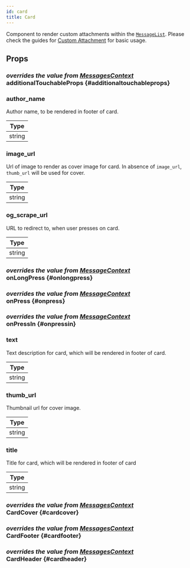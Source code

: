 ```yaml
---
id: card
title: Card
---
```




Component to render custom attachments within the [`MessageList`](./message_list.mdx).
Please check the guides for [Custom Attachment](../guides/attachment_customizations.mdx) for basic usage.

## Props

### <div class="label description">_overrides the value from [MessagesContext](../contexts/messages_context.mdx#additionaltouchableprops)_</div> additionalTouchableProps {#additionaltouchableprops}

<AdditionalTouchableProps />

### author_name

Author name, to be rendered in footer of card.

| Type   |
| ------ |
| string |

### image_url

Url of image to render as cover image for card. In absence of `image_url`, `thumb_url` will be used for cover.

| Type   |
| ------ |
| string |

### og_scrape_url

URL to redirect to, when user presses on card.

| Type   |
| ------ |
| string |

### <div class="label description">_overrides the value from [MessageContext](../contexts/message_context.mdx#onlongpress)_</div> onLongPress {#onlongpress}

<OnLongPress />

### <div class="label description">_overrides the value from [MessageContext](../contexts/message_context.mdx#onpress)_</div> onPress {#onpress}

<OnPress />

### <div class="label description">_overrides the value from [MessageContext](../contexts/message_context.mdx#onpressin)_</div> onPressIn {#onpressin}

<OnPressIn />

### text

Text description for card, which will be rendered in footer of card.

| Type   |
| ------ |
| string |

### thumb_url

Thumbnail url for cover image.

| Type   |
| ------ |
| string |

### title

Title for card, which will be rendered in footer of card

| Type   |
| ------ |
| string |

### <div class="label description">_overrides the value from [MessagesContext](../contexts/messages_context.mdx#cardcover)_</div> CardCover {#cardcover}

<CardCover />

### <div class="label description">_overrides the value from [MessagesContext](../contexts/messages_context.mdx#cardfooter)_</div> CardFooter {#cardfooter}

<CardFooter />

### <div class="label description">_overrides the value from [MessagesContext](../contexts/messages_context.mdx#cardheader)_</div> CardHeader {#cardheader}

<CardHeader />
